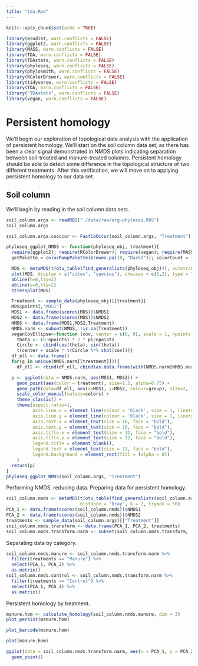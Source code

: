 ```yaml
---
title: "tda.Rmd"
---
```


```r
knitr::opts_chunk$set(echo = TRUE)
```

```r
library(ecodist, warn.conflicts = FALSE)
library(ggplot2, warn.conflicts = FALSE)
library(MASS, warn.conflicts = FALSE)
library(TDA, warn.conflicts = FALSE)
library(TDAstats, warn.conflicts = FALSE)
library(phyloseq, warn.conflicts = FALSE)
library(phylosmith, warn.conflicts = FALSE)
library(RColorBrewer, warn.conflicts = FALSE)
library(tidyverse, warn.conflicts = FALSE)
library(TDA, warn.conflicts = FALSE)
library("TDAstats", warn.conflicts = FALSE)
library(vegan, warn.conflicts = FALSE)
```

# Persistent homology

We'll begin our exploration of topological data analysis with the application of persistent homology.  We'll start on the soil column data set, as there has been a clear signal demonstrated in NMDS plots indicating separation between soil-treated and manure-treated columns.  Persistent homology should be able to detect some difference in the topological structure of two different treatments. After this verification, we will move on to applying persistent homology to our data set.

## Soil column 

We'll begin by reading in the soil column data sets.  

```r
soil_column.args <- readRDS("./data/raw/arg-phyloseq.RDS")
soil_column.args
```

```r
soil_column.args.cooccur <- FastCoOccur(soil_column.args, "Treatment")

```

```r
phyloseq_ggplot_NMDS <- function(phyloseq_obj, treatment){
  require(ggplot2); require(RColorBrewer); require(vegan); require(MASS); require(phylosmith)
  getPalette = colorRampPalette(brewer.pal(8, "Dark2")); colorCount = 1 + length(unlist(unique(sample_data(phyloseq_obj)[[treatment]]))); colors = getPalette(colorCount); theme_set(theme_bw())

  MDS <- metaMDS(t(otu_table(find_generalists(phyloseq_obj))), autotransform = FALSE, distance = "bray", k=3, trymax=50)
  plot(MDS, display = c("sites", "species"), choices = c(1,2), type = "p")
  abline(h=0,lty=2)
  abline(v=0,lty=2)
  stressplot(MDS)

  Treatment <- sample_data(phyloseq_obj)[[treatment]]
  MDS$points[,'MDS1']
  MDS1 <- data.frame(scores(MDS))$NMDS1
  MDS2 <- data.frame(scores(MDS))$NMDS2
  NMDS <- data.frame(MDS1,MDS2,Treatment)
  NMDS.narm <- subset(NMDS, !is.na(Treatment))
  veganCovEllipse<-function (cov, center = c(0, 0), scale = 1, npoints = 100){
    theta <- (0:npoints) * 2 * pi/npoints
    Circle <- cbind(cos(theta), sin(theta))
    t(center + scale * t(Circle %*% chol(cov)))}
  df_ell <- data.frame()
  for(g in unique(NMDS.narm[[treatment]])){
    df_ell <- rbind(df_ell, cbind(as.data.frame(with(NMDS.narm[NMDS.narm[,treatment]==g,], veganCovEllipse(cov.wt(cbind(MDS1,MDS2),wt=rep(1/length(MDS1),length(MDS1)))$cov,center=c(mean(MDS1),mean(MDS2))))),group=g))}

  p <- ggplot(data = NMDS.narm, aes(MDS1, MDS2)) +
    geom_point(aes(color = treatment), size=1.5, alpha=0.75) +
    geom_path(data=df_ell, aes(x=MDS1, y=MDS2, colour=group), size=2, linetype=5) +
    scale_color_manual(values=colors) +
    theme_classic() +
    theme(aspect.ratio=1,
          axis.line.x = element_line(colour = 'black', size = 1, linetype = 'solid'),
          axis.line.y = element_line(colour = 'black', size = 1, linetype = 'solid'),
          axis.text.x = element_text(size = 10, face = "bold"),
          axis.text.y = element_text(size = 10, face = "bold"),
          axis.title.x = element_text(size = 12, face = "bold"),
          axis.title.y = element_text(size = 12, face = "bold"),
          legend.title = element_blank(),
          legend.text = element_text(size = 11, face = "bold"),
          legend.background = element_rect(fill = (alpha = 0))
    )
  return(p)
}
phyloseq_ggplot_NMDS(soil_column.args, "Treatment")
```

Performing NMDS, reducing data.  Preparing data for persistent homology.

```r
soil_column.nmds <- metaMDS(t(otu_table(find_generalists(soil_column.args))), autotransform = FALSE,
                            distance = "bray", k = 2, trymax = 50)
PCA_1 <- data.frame(scores(soil_column.nmds))$NMDS1
PCA_2 <- data.frame(scores(soil_column.nmds))$NMDS2
treatments <- sample_data(soil_column.args)[["Treatment"]]
soil_column.nmds.transform <- data.frame(PCA_1, PCA_2, treatments)
soil_column.nmds.transform.narm <- subset(soil_column.nmds.transform, !is.na(treatments))
```

Separating data by category.

```r
soil_column.nmds.manure <- soil_column.nmds.transform.narm %>% 
  filter(treatments == "Manure") %>% 
  select(PCA_1, PCA_2) %>% 
  as.matrix()
soil_column.nmds.control <- soil_column.nmds.transform.narm %>% 
  filter(treatments == "Control") %>% 
  select(PCA_1, PCA_2) %>% 
  as.matrix()
```

Persistent homology by treatment.

```r
manure.hom <- calculate_homology(soil_column.nmds.manure, dim = 3)
plot_persist(manure.hom)
```
```r
plot_barcode(manure.hom)
```
```r
plot(manure.hom)
```

```r
ggplot(data = soil_column.nmds.transform.narm, aes(x = PCA_1, y = PCA_2, color = treatments)) +
  geom_point()
```


